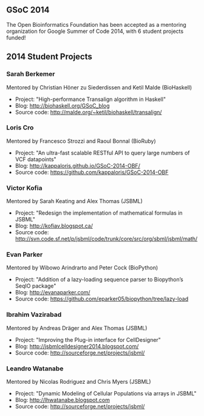 == GSoC 2014 ==

The Open Bioinformatics Foundation has been accepted as a mentoring organization for Google Summer of Code 2014, with 6 student projects funded!

== 2014 Student Projects ==

=== Sarah Berkemer ===

Mentored by Christian Höner zu Siederdissen and Ketil Malde (BioHaskell)

* Project: "High-performance Transalign algorithm in Haskell"
* Blog: http://biohaskell.org/GSoC_blog
* Source code: http://malde.org/~ketil/biohaskell/transalign/

=== Loris Cro ===

Mentored by Francesco Strozzi and Raoul Bonnal (BioRuby)

* Project: "An ultra-fast scalable RESTful API to query large numbers of VCF datapoints"
* Blog: http://kappaloris.github.io/GSoC-2014-OBF/
* Source code: https://github.com/kappaloris/GSoC-2014-OBF

=== Victor Kofia ===

Mentored by Sarah Keating and Alex Thomas (JSBML)

* Project: "Redesign the implementation of mathematical formulas in JSBML"
* Blog: http://kofiav.blogspot.ca/
* Source code: http://svn.code.sf.net/p/jsbml/code/trunk/core/src/org/sbml/jsbml/math/

=== Evan Parker ===

Mentored by Wibowo Arindrarto and Peter Cock (BioPython)

* Project: "Addition of a lazy-loading sequence parser to Biopython’s SeqIO package"
* Blog: http://evanaparker.com/
* Source code: https://github.com/eparker05/biopython/tree/lazy-load

=== Ibrahim Vazirabad ===

Mentored by Andreas Dräger and Alex Thomas (JSBML)

* Project: "Improving the Plug-in interface for CellDesigner"
* Blog: http://jsbmlcelldesigner2014.blogspot.com/
* Source code: http://sourceforge.net/projects/jsbml/

=== Leandro Watanabe ===

Mentored by Nicolas Rodriguez and Chris Myers (JSBML)

* Project: "Dynamic Modeling of Cellular Populations via arrays in JSBML"
* Blog: http://lhwatanabe.blogspot.com
* Source code: http://sourceforge.net/projects/jsbml/